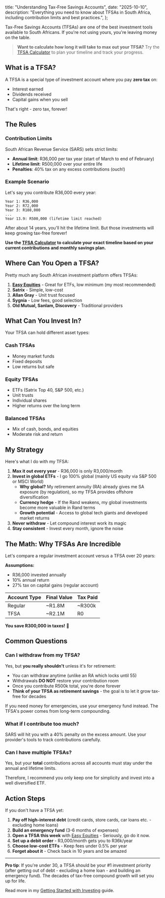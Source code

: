 
  title: "Understanding Tax-Free Savings Accounts",
  date: "2025-10-10",
  description:
    "Everything you need to know about TFSAs in South Africa, including contribution limits and best practices.",
};

Tax-Free Savings Accounts (TFSAs) are one of the best investment tools available to South Africans. If you're not using yours, you're leaving money on the table.

> **Want to calculate how long it will take to max out your TFSA?** Try the [TFSA Calculator](/calculators/tfsa) to plan your timeline and track your progress.

## What is a TFSA?

A TFSA is a special type of investment account where you pay **zero tax** on:

- Interest earned
- Dividends received
- Capital gains when you sell

That's right - zero tax, forever!

## The Rules

### Contribution Limits

South African Revenue Service (SARS) sets strict limits:

- **Annual limit**: R36,000 per tax year (start of March to end of February)
- **Lifetime limit**: R500,000 over your entire life
- **Penalties**: 40% tax on any excess contributions (ouch!)

### Example Scenario

Let's say you contribute R36,000 every year:

```
Year 1: R36,000
Year 2: R72,000
Year 3: R108,000
...
Year 13.9: R500,000 (lifetime limit reached)
```

After about 14 years, you'll hit the lifetime limit. But those investments will keep growing tax-free forever!

**Use the [TFSA Calculator](/calculators/tfsa) to calculate your exact timeline based on your current contributions and monthly savings plan.**

## Where Can You Open a TFSA?

Pretty much any South African investment platform offers TFSAs:

1. **<a href={LINKS.easyEquities} target="_blank" rel="noopener noreferrer">Easy Equities</a>** - Great for ETFs, low minimum (my most recommended)
2. **Satrix** - Simple, low-cost
3. **Allan Gray** - Unit trust focused
4. **Sygnia** - Low fees, good selection
5. **Old Mutual, Sanlam, Discovery** - Traditional providers

## What Can You Invest In?

Your TFSA can hold different asset types:

### Cash TFSAs

- Money market funds
- Fixed deposits
- Low returns but safe

### Equity TFSAs

- ETFs (Satrix Top 40, S&P 500, etc.)
- Unit trusts
- Individual shares
- Higher returns over the long term

### Balanced TFSAs

- Mix of cash, bonds, and equities
- Moderate risk and return

## My Strategy

Here's what I do with my TFSA:

1. **Max it out every year** - R36,000 is only R3,000/month
2. **Invest in global ETFs** - I go 100% global (mainly US equity via S&P 500 or MSCI World)
   - **Why global?** My retirement annuity (RA) already gives me SA exposure (by regulation), so my TFSA provides offshore diversification
   - **Currency hedge** - If the Rand weakens, my global investments become more valuable in Rand terms
   - **Growth potential** - Access to global tech giants and developed market returns
3. **Never withdraw** - Let compound interest work its magic
4. **Stay consistent** - Invest every month, ignore the noise

## The Math: Why TFSAs Are Incredible

Let's compare a regular investment account versus a TFSA over 20 years:

**Assumptions:**

- R36,000 invested annually
- 10% annual return
- 27% tax on capital gains (regular account)

| Account Type | Final Value | Tax Paid |
| ------------ | ----------- | -------- |
| Regular      | ~R1.8M      | ~R300k   |
| TFSA         | ~R2.1M      | R0       |

**You save R300,000 in taxes!** 🎉

## Common Questions

### Can I withdraw from my TFSA?

Yes, but **you really shouldn't** unless it's for retirement:

- You can withdraw anytime (unlike an RA which locks until 55)
- Withdrawals **DO NOT** restore your contribution room
- Once you contribute R500k total, you're done forever
- **Think of your TFSA as retirement savings** - the goal is to let it grow tax-free for decades

If you need money for emergencies, use your emergency fund instead. The TFSA's power comes from long-term compounding.

### What if I contribute too much?

SARS will hit you with a 40% penalty on the excess amount. Use your provider's tools to track contributions carefully.

### Can I have multiple TFSAs?

Yes, but your **total** contributions across all accounts must stay under the annual and lifetime limits.

Therefore, I recommend you only keep one for simplicity and invest into a well diversified ETF.

## Action Steps

If you don't have a TFSA yet:

1. **Pay off high-interest debt** (credit cards, store cards, car loans etc. - excluding home loans)
2. **Build an emergency fund** (3-6 months of expenses)
3. **Open a TFSA this week** with <a href={LINKS.easyEquities} target="_blank" rel="noopener noreferrer">Easy Equities</a> - Seriously, go do it now.
4. **Set up a debit order** - R3,000/month gets you to R36k/year
5. **Choose low-cost ETFs** - Keep fees under 0.5% per year
6. **Forget about it** - Check back in 10 years and be amazed

---

**Pro tip**: If you're under 30, a TFSA should be your #1 investment priority (after getting out of debt - excluding a home loan - and building an emergency fund). The decades of tax-free compound growth will set you up for life.

Read more in my [Getting Started with Investing](/blog/getting-started-with-investing) guide.
